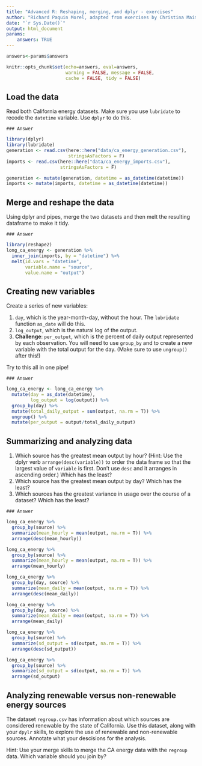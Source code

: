 ```yaml
---
title: "Advanced R: Reshaping, merging, and dplyr - exercises"
author: "Richard Paquin Morel, adapted from exercises by Christina Maimone"
date: "`r Sys.Date()`"
output: html_document
params:
    answers: TRUE
---
```



```r
answers<-params$answers
```

```r
knitr::opts_chunk$set(echo=answers, eval=answers,
                      warning = FALSE, message = FALSE,
                      cache = FALSE, tidy = FALSE)
```

## Load the data

Read both California energy datasets. Make sure you use `lubridate` to recode the `datetime` variable. Use `dplyr` to do this.

```asis
### Answer
```

```r
library(dplyr)
library(lubridate)
generation <- read.csv(here::here("data/ca_energy_generation.csv"), 
                       stringsAsFactors = F)
imports <- read.csv(here::here("data/ca_energy_imports.csv"), 
                    stringsAsFactors = F)

generation <- mutate(generation, datetime = as_datetime(datetime))
imports <- mutate(imports, datetime = as_datetime(datetime))
```


## Merge and reshape the data

Using dplyr and pipes, merge the two datasets and then melt the resulting dataframe to make it tidy.

```asis
### Answer
```

```r
library(reshape2)
long_ca_energy <- generation %>%
  inner_join(imports, by = "datetime") %>% 
  melt(id.vars = "datetime",
       variable.name = "source",
       value.name = "output")
```


## Creating new variables

Create a series of new variables: 

1. `day`, which is the year-month-day, without the hour. The `lubridate` function `as_date` will do this.
2. `log_output`, which is the natural log of the output.
3. **Challenge**: `per_output`, which is the percent of daily output represented by each observation. You will need to use `group_by` and to create a new variable with the total output for the day. (Make sure to use `ungroup()` after this!)

Try to this all in one pipe!

```asis
### Answer
```

```r
long_ca_energy <- long_ca_energy %>%
  mutate(day = as_date(datetime),
         log_output = log(output)) %>%
  group_by(day) %>%
  mutate(total_daily_output = sum(output, na.rm = T)) %>% 
  ungroup() %>% 
  mutate(per_output = output/total_daily_output)
```

## Summarizing and analyzing data

1. Which source has the greatest mean output by hour? (Hint: Use the dplyr verb `arrange(desc(variable))` to order the data frame so that the largest value of `variable` is first. Don't use `desc` and it arranges in ascending order.) Which has the least?
2. Which source has the greatest mean output by day? Which has the least?
3. Which sources has the greatest variance in usage over the course of a dataset? Which has the least?

```asis
### Answer
```

```r
long_ca_energy %>% 
  group_by(source) %>% 
  summarize(mean_hourly = mean(output, na.rm = T)) %>% 
  arrange(desc(mean_hourly))

long_ca_energy %>% 
  group_by(source) %>% 
  summarize(mean_hourly = mean(output, na.rm = T)) %>% 
  arrange(mean_hourly)
```

```r
long_ca_energy %>% 
  group_by(day, source) %>% 
  summarize(mean_daily = mean(output, na.rm = T)) %>% 
  arrange(desc(mean_daily))

long_ca_energy %>% 
  group_by(day, source) %>% 
  summarize(mean_daily = mean(output, na.rm = T)) %>% 
  arrange(mean_daily)
```

```r
long_ca_energy %>% 
  group_by(source) %>% 
  summarize(sd_output = sd(output, na.rm = T)) %>% 
  arrange(desc(sd_output))

long_ca_energy %>% 
  group_by(source) %>% 
  summarize(sd_output = sd(output, na.rm = T)) %>% 
  arrange(sd_output)
```

## Analyzing renewable versus non-renewable energy sources

The dataset `regroup.csv` has information about which sources are considered renewable by the state of California. Use this dataset, along with your `dpylr` skills, to explore the use of renewable and non-renewable sources. Annotate what your descisions for the analysis.

Hint: Use your merge skills to merge the CA energy data with the `regroup` data. Which variable should you join by? 